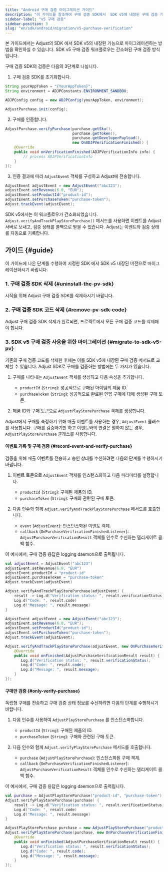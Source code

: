 ```yaml
---
title: "Android 구매 검증 마이그레이션 가이드"
description: "이 가이드를 참조하여 구매 검증 SDK에서  SDK v5에 내장된 구매 검증 기능으로 마이그레이션하시기 바랍니다."
sidebar-label: "v5 구매 검증"
sidebar-position: 3
slug: "en/sdk/android/migration/v5-purchase-verification"
---
```

본 가이드에서는 Adjust의 SDK 에서 SDK v5의 내장된 기능으로 마이그레이션하는 방법을 확인하실 수 있습니다.  SDK v5 구매 검증 워크플로우는 간소화된 구매 검증 방식입니다.

구매 검증 SDK의 검증은 다음의 3단계로 나뉩니다.

1. 구매 검증 SDK를 초기화합니다.

```java
String yourAppToken = "{YourAppToken}";
String environment = ADJPConstants.ENVIRONMENT_SANDBOX;

ADJPConfig config = new ADJPConfig(yourAppToken, environment);

AdjustPurchase.init(config);
```

2. 구매를 인증합니다.

```java
AdjustPurchase.verifyPurchase(purchase.getSku(),
                              purchase.getToken(),
                              purchase.getDeveloperPayload(),
                              new OnADJPVerificationFinished() {
    @Override
    public void onVerificationFinished(ADJPVerificationInfo info) {
        // process ADJPVerificationInfo
    }
});
```

3. 인증 결과에 따라 `AdjustEvent` 객체를 구성하고 Adjust에 전송합니다.

```java
AdjustEvent adjustEvent = new AdjustEvent("abc123");
adjustEvent.setRevenue(6.0, "EUR");
adjustEvent.setProductId("product-id");
adjustEvent.setPurchaseToken("purchase-token");
Adjust.trackEvent(adjustEvent);
```

SDK v5에서는 이 워크플로우가 간소화되었습니다. `Adjust.verifyAndTrackPlayStorePurchase()` 메서드를 사용하면 이벤트를 Adjust 서버로 보내고, 검증 상태를 콜백으로 받을 수 있습니다. Adjust는 이벤트와 검증 상태를 자동으로 기록합니다.

가이드 \{\#guide\}
------------------

이 가이드에 나온 단계를 수행하여 지정한 SDK 에서 SDK v5 내장된 버전으로 마이그레이션하시기 바랍니다.

### 1\. 구매 검증 SDK 삭제 \{\#uninstall\-the\-pv\-sdk\}

시작을 위해 Adjust 구매 검증 SDK를 삭제하시기 바랍니다.

### 2\. 구매 검증 SDK 코드 삭제 \{\#remove\-pv\-sdk\-code\}

Adjust 구매 검증 SDK 삭제가 완료되면, 프로젝트에서 모든 구매 검증 코드를 삭제해야 합니다.

### 3\. SDK v5 구매 검증 사용을 위한 마이그레이션 \{\#migrate\-to\-sdk\-v5\-pv\}

기존의 구매 검증 코드를 삭제한 후에는 이를 SDK v5에 내장된 구매 검증 메서드로 교체할 수 있습니다. Adjust SDK로 구매를 검증하는 방법에는 두 가지가 있습니다.

1. 구매를 나타내는 `AdjustEvent` 객체를 생성하고 다음 속성을 추가합니다. 
   * `productId` \(`String`\): 성공적으로 구매된 아이템의 제품 ID.
   * `purchaseToken` \(`String`\): 성공적으로 완료된 인앱 구매에 대해 생성된 구매 토큰.

2. 제품 ID와 구매 토큰으로 `AdjustPlayStorePurchase` 객체를 생성합니다.

<callout type="tip"> 

Adjust에서 구매를 측정하기 위해 매출 이벤트를 사용하는 경우, `AdjustEvent` 클래스를 사용합니다. 구매를 검증하기만 하고 이벤트와의 연결은 원하지 않는 경우, `AdjustPlayStorePurchase` 클래스를 사용합니다.
</Callout> 

#### 이벤트 기록 및 구매 검증 \{\#record\-event\-and\-verify\-purchase\}

검증을 위해 매출 이벤트를 전송하고 승인 상태를 수신하려면 다음의 단계를 수행하시기 바랍니다.

1. 이벤트 토큰으로 `AdjustEvent` 객체를 인스턴스화하고 다음 파라미터를 설정합니다. 
   * `productId` \(`String`\): 구매된 제품의 ID.
   * `purchaseToken` \(`String`\): 구매와 관련된 구매 토큰.

2. 다음 인수와 함께 `Adjust.verifyAndTrackPlayStorePurchase` 메서드를 호출합니다. 
   * `event` \(`AdjustEvent`\): 인스턴스화된 이벤트 객체.
   * `callback` \(`OnPurchaseVerificationFinishedListener`\): `AdjustPurchaseVerificationResult` 객체를 인수로 수신하는 델리게이트 콜백 함수.

이 예시에서, 구매 검증 응답은 logging daemon으로 출력됩니다.
<tabs> <tab title="Kotlin" sync="kotlin"> 

```kotlin
val adjustEvent = AdjustEvent("abc123")
adjustEvent.setRevenue(6.0, "EUR")
adjustEvent.productId = "product-id"
adjustEvent.purchaseToken = "purchase-token"
Adjust.trackEvent(adjustEvent)

Adjust.verifyAndTrackPlayStorePurchase(adjustEvent) {
    result -> Log.d("Verification status: ", result.verificationStatus)
    Log.d("Code: ", result.code)
    Log.d("Message: ", result.message)
}
```

</Tab> <tab title="Java" sync="java"> 

```java
AdjustEvent adjustEvent = new AdjustEvent("abc123");
adjustEvent.setRevenue(6.0, "EUR");
adjustEvent.setProductId("product-id");
adjustEvent.setPurchaseToken("purchase-token");
Adjust.trackEvent(adjustEvent);

Adjust.verifyAndTrackPlayStorePurchase(adjustEvent, new OnPurchaseVerificationFinishedListener() {
    @Override
    public void onFinished(AdjustPurchaseVerificationResult result) {
       Log.d("Verification status: ", result.verificationStatus);
       Log.d("Code: ", result.code);
       Log.d("Message: ", result.message);
    }
});
```

</Tab> </Tabs> 

#### 구매만 검증 \{\#only\-verify\-purchase\}

독립형 구매를 전송하고 구매 검증 상태 정보를 수신하려면 다음의 단계를 수행하시기 바랍니다.

1. 다음 인수를 사용하여 `AdjustPlayStorePurchase` 를 인스턴스화합니다. 
   * `productId` \(`String`\): 구매된 제품의 ID.
   * `purchaseToken` \(`String`\): 구매와 관련된 구매 토큰.

2. 다음 인수와 함께 `Adjust.verifyPlayStorePurchase` 메서드를 호출합니다. 
   * `purchase` \(`AdjustPlayStorePurchase`\): 인스턴스화된 구매 객체.
   * `callback` \(`OnPurchaseVerificationFinishedListener`\): `AdjustPurchaseVerificationResult` 객체를 인수로 수신하는 델리게이트 콜백 함수.

이 예시에서, 구매 검증 응답은 logging daemon으로 출력됩니다.
<tabs> <tab title="Kotlin" sync="kotlin"> 

```kotlin
val purchase = AdjustPlayStorePurchase("product-id", "purchase-token")
Adjust.verifyPlayStorePurchase(purchase) {
    result -> Log.d("Verification status: ", result.verificationStatus)
    Log.d("Code: ", result.code)
    Log.d("Message: ", result.message)
}
```

</Tab> <tab title="Java" sync="java"> 

```java
AdjustPlayStorePurchase purchase = new AdjustPlayStorePurchase("product-id", "purchase-token");
Adjust.verifyPlayStorePurchase(purchase, new OnPurchaseVerificationFinishedListener() {
    @Override
    public void onFinished(AdjustPurchaseVerificationResult result) {
       Log.d("Verification status: ", result.verificationStatus);
       Log.d("Code: ", result.code);
       Log.d("Message: ", result.message);
    }
});
```

</Tab> </Tabs>

